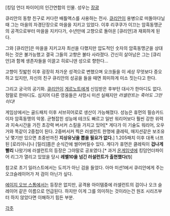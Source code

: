 [킹덤 언더 파이어]의 인간연합의 인물. 성우는 [[장광]]

큐리안의 동향 친구로 커다란 배틀액스를 사용하는 전사. [[큐리안]]이 용병으로 떠돌아다닐 때 그는 마을의 자경단장으로 마을을 지키고 있었다. 이후 리쿠쿠가 이끄는 암흑동맹군의 공격으로부터 마을을 지키다가, 수년만에 고향으로 돌아온 [큐리안]과 재회하게 된다.

그와 [큐리안]은 마을을 지키고자 최선을 다했지만 압도적인 숫자의 암흑동맹군을 상대하는 것은 불가능했고 결국 그들의 고향은 불타 사라졌다. 간신히 살아남은 그는 [큐리안]과 함께 생존자들을 이끌고 히로니덴 성으로 향한다...

고향이 짓밟힌 이후 굉장히 차가운 성격으로 변했으며 오크들을 이 세상 무엇보다 증오하고 있지만, 자신의 친구 큐리안의 성공을 들을 때면 희미하게 미소 짓는다고 한다.

그리고 궁극의 공기화. [[큐리안]]이 [[게르노트]]에게 신임받은 후부턴 대사가 한마디도 없다. 정말로 한마디도. 심지어 다른 영웅들은 사망시 미션 실패지만 ''러셀런트는 죽어도 그만이다!''

게임상에서는 골드패치 이후 서브히어로로 생산이 가능해졌다. 성능은 휴먼의 필승카드이자 암흑동맹의 악몽. 균형잡힌 성능에 테크도 빠르고 일반 워리어보다 훨씬 강한 위력과 지속시간을 가진 초강력 버서커 스킬을 가지고 있어[* 게다가 이 기술도 워리어, 오우거와 똑같이 2중첩이 된다. 2중버서커 찍은 러셀런트 한명에 클레릭, 매지션같은 보조유닛 몇기만 있으면 초중반까진 '''지상유닛을 뽑을 필요가 없다.'''] 1.205패치 이후 대폭 너프된 [로리아나]나 [릴리]쯤은 순식간에 썰어버릴수 있다. 게다가 휴먼은 클레릭이 '''겁나게 빨리''' 나왔기에 러셀런트의 등장은 그야말로 공포였다.[* 과거 [[온게임넷]]에 킹덤언더파이어 리그가 열리고 있었을 당시 '''레벨10을 넘긴 러설런트가 출현했다(!)''']

참고로 초기 일러스트에서는 도끼가 아닌 검을 들었다. 아마 미션1에서 큐리안에게 주는 오크슬레이어가 저 검이 아닌가 싶다.

[[에이지 오브 스톰]]에서는 등장은 없지만, 공격용 아이템중에 러셀런트의 검이나 오크 슬레이어 같은 이름으로 언급된다. 하지만 이게 그를 의미하는 것이라는건 원조 시리즈부터 하지 않았다면 이해하기 힘든 부분.

[[각주]]
